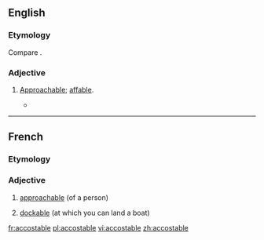 ==English==

===Etymology===
Compare {{etyl|fr|en}} {{m|fi|accostable}}.

===Adjective===
{{en-adj}}

# {{label|en|obsolete|rare}} [[approachable|Approachable]]; [[affable]].
#* {{quote-book|author={{w|Nathaniel Hawthorne}}|passage=Old soldiers, I know not why, seem to be more '''accostable''' than old sailors. One is apt to hear a growl beneath the smoothest courtesy of the latter.}}

----

==French==

===Etymology===
{{suffix|accoster|able|lang=fr}}

===Adjective===
{{fr-adj|mf}}

# [[approachable]] (of a person)
# {{lb|fr|nautical}} [[dockable]] (at which you can land a boat)

[[fr:accostable]]
[[pl:accostable]]
[[vi:accostable]]
[[zh:accostable]]